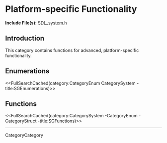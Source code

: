 <!-- #master-page:CategoryTemplate -->
<!-- #master-date:Unknown-Date -->
<!-- format wiki -->
<!-- language en -->

= Platform-specific Functionality =

'''Include File(s):'''  [http://hg.libsdl.org/SDL/file/default/include/SDL_system.h SDL_system.h]


== Introduction ==
This category contains functions for advanced, platform-specific functionality.

== Enumerations ==
<<FullSearchCached(category:CategoryEnum CategorySystem -title:SGEnumerations)>>

<!-- #== Structures == -->
<!-- #<<FullSearchCached(category:CategoryStruct CategorySystem -title:SGStructures)>> -->

== Functions ==
<<FullSearchCached(category:CategorySystem -CategoryEnum -CategoryStruct -title:SGFunctions)>>

----
CategoryCategory
